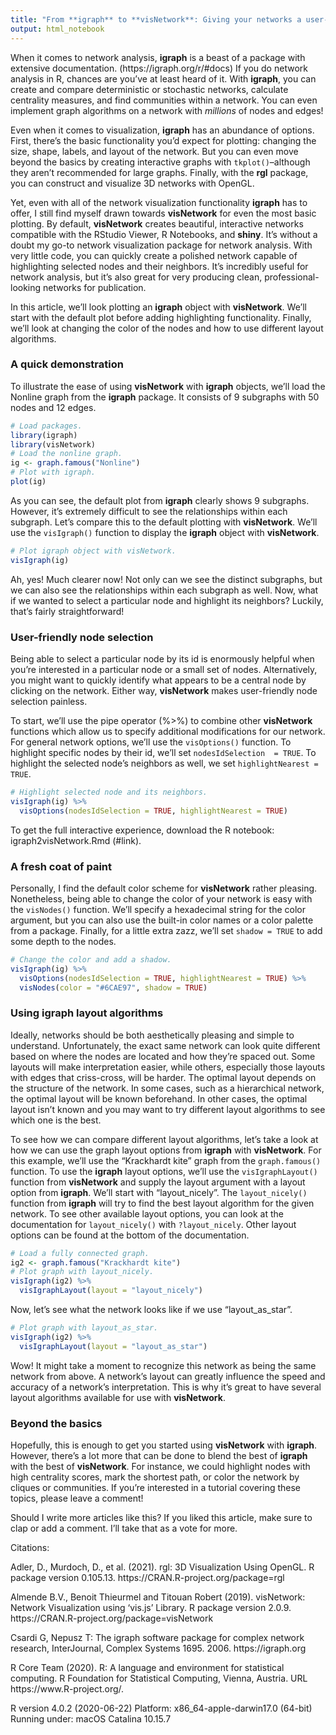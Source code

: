 ```yaml
---
title: "From **igraph** to **visNetwork**: Giving your networks a user-friendly makeover"
output: html_notebook
---
```


  When it comes to network analysis, **igraph** is a beast of a package with extensive documentation. (https://igraph.org/r/#docs) If you do network analysis in R, chances are you've at least heard of it. With **igraph**, you can create and compare deterministic or stochastic networks, calculate centrality measures, and find communities within a network. You can even implement graph algorithms on a network with *millions* of nodes and edges! 
  
  Even when it comes to visualization, **igraph** has an abundance of options. First, there's the basic functionality you'd expect for plotting: changing the size, shape, labels, and layout of the network. But you can even move beyond the basics by creating interactive graphs with `tkplot()`--although they aren't recommended for large graphs. Finally, with the **rgl** package, you can construct and visualize 3D networks with OpenGL.

  Yet, even with all of the network visualization functionality **igraph** has to offer, I still find myself drawn towards **visNetwork** for even the most basic plotting. By default, **visNetwork** creates beautiful, interactive networks compatible with the RStudio Viewer, R Notebooks, and **shiny**. It's without a doubt my go-to network visualization package for network analysis. With very little code, you can quickly create a polished network capable of highlighting selected nodes and their neighbors. It's incredibly useful for network analysis, but it's also great for very producing clean, professional-looking networks for publication.
  
  In this article, we'll look plotting an **igraph** object with **visNetwork**. We'll start with the default plot before adding highlighting functionality. Finally, we'll look at changing the color of the nodes and how to use different layout algorithms. 

### A quick demonstration

  To illustrate the ease of using **visNetwork** with **igraph** objects, we'll load the Nonline graph from the **igraph** package. It consists of 9 subgraphs with 50 nodes and 12 edges. 

```r
# Load packages. 
library(igraph)
library(visNetwork)
# Load the nonline graph.
ig <- graph.famous("Nonline")
# Plot with igraph.
plot(ig)
```

  As you can see, the default plot from **igraph** clearly shows 9 subgraphs. However, it's extremely difficult to see the relationships within each subgraph. Let's compare this to the default plotting with **visNetwork**. We'll use the `visIgraph()` function to display the **igraph** object with **visNetwork**. 

```r
# Plot igraph object with visNetwork.
visIgraph(ig)
```

  Ah, yes! Much clearer now! Not only can we see the distinct subgraphs, but we can also see the relationships within each subgraph as well. Now, what if we wanted to select a particular node and highlight its neighbors? Luckily, that's fairly straightforward! 

### User-friendly node selection

  Being able to select a particular node by its id is enormously helpful when you're interested in a particular node or a small set of nodes. Alternatively, you might want to quickly identify what appears to be a central node by clicking on the network. Either way, **visNetwork** makes user-friendly node selection painless. 

  To start, we'll use the pipe operator (%>%) to combine other **visNetwork** functions which allow us to specify additional modifications for our network. For general network options, we'll use the `visOptions()` function. To highlight specific nodes by their id, we'll set `nodesIdSelection  = TRUE`. To highlight the selected node's neighbors as well, we set `highlightNearest = TRUE`. 

```r
# Highlight selected node and its neighbors. 
visIgraph(ig) %>% 
  visOptions(nodesIdSelection = TRUE, highlightNearest = TRUE)
```

To get the full interactive experience, download the R notebook: igraph2visNetwork.Rmd (#link). 

### A fresh coat of paint

  Personally, I find the default color scheme for **visNetwork** rather pleasing. Nonetheless, being able to change the color of your network is easy with the `visNodes()` function. We'll specify a hexadecimal string for the color argument, but you can also use the built-in color names or a color palette from a package. Finally, for a little extra zazz, we'll set `shadow = TRUE` to add some depth to the nodes. 

```r
# Change the color and add a shadow. 
visIgraph(ig) %>% 
  visOptions(nodesIdSelection = TRUE, highlightNearest = TRUE) %>%
  visNodes(color = "#6CAE97", shadow = TRUE)
```

### Using igraph layout algorithms

  Ideally, networks should be both aesthetically pleasing and simple to understand. Unfortunately, the exact same network can look quite different based on where the nodes are located and how they're spaced out. Some layouts will make interpretation easier, while others, especially those layouts with edges that criss-cross, will be harder. The optimal layout depends on the structure of the network. In some cases, such as a hierarchical network, the optimal layout will be known beforehand. In other cases, the optimal layout isn't known and you may want to try different layout algorithms to see which one is the best. 

  To see how we can compare different layout algorithms, let's take a look at how we can use the graph layout options from **igraph** with **visNetwork**. For this example, we'll use the "Krackhardt kite" graph from the `graph.famous()` function. To use the **igraph** layout options, we'll use the `visIgraphLayout()` function from **visNetwork** and supply the layout argument with a layout option from **igraph**. We'll start with "layout_nicely". The `layout_nicely()` function from **igraph** will try to find the best layout algorithm for the given network. To see other available layout options, you can look at the documentation for `layout_nicely()` with `?layout_nicely`. Other layout options can be found at the bottom of the documentation. 

```r
# Load a fully connected graph. 
ig2 <- graph.famous("Krackhardt kite")
# Plot graph with layout_nicely.
visIgraph(ig2) %>% 
  visIgraphLayout(layout = "layout_nicely")
```
Now, let's see what the network looks like if we use "layout_as_star".

```r
# Plot graph with layout_as_star.
visIgraph(ig2) %>% 
  visIgraphLayout(layout = "layout_as_star")
```
Wow! It might take a moment to recognize this network as being the same network from above. A network's layout can greatly influence the speed and accuracy of a network's interpretation. This is why it's great to have several layout algorithms available for use with **visNetwork**.

### Beyond the basics

Hopefully, this is enough to get you started using **visNetwork** with **igraph**. However, there's a lot more that can be done to blend the best of **igraph** with the best of **visNetwork**. For instance, we could highlight nodes with high centrality scores, mark the shortest path, or color the network by cliques or communities. If you're interested in a tutorial covering these topics, please leave a comment!

Should I write more articles like this? If you liked this article, make sure to clap or add a comment. I'll take that as a vote for more. 


Citations: 

Adler, D., Murdoch, D., et al. (2021). rgl: 3D
  Visualization Using OpenGL. R package version 0.105.13.
  https://CRAN.R-project.org/package=rgl

Almende B.V., Benoit Thieurmel and Titouan Robert (2019).
  visNetwork: Network Visualization using 'vis.js' Library. R package
  version 2.0.9. https://CRAN.R-project.org/package=visNetwork

Csardi G, Nepusz T: The igraph software package for complex network
  research, InterJournal, Complex Systems 1695. 2006.
  https://igraph.org
  
R Core Team (2020). R: A language and environment for statistical computing.
  R Foundation for Statistical Computing, Vienna, Austria. URL
  https://www.R-project.org/.
  
  
R version 4.0.2 (2020-06-22)
Platform: x86_64-apple-darwin17.0 (64-bit)
Running under: macOS Catalina 10.15.7



